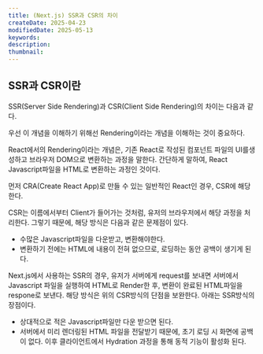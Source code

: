```yaml
---
title: (Next.js) SSR과 CSR의 차이
createDate: 2025-04-23
modifiedDate: 2025-05-13
keywords:
description:
thumbnail:
---
```


## SSR과 CSR이란

SSR(Server Side Rendering)과 CSR(Client Side Rendering)의 차이는 다음과 같다.

우선 이 개념을 이해하기 위해선 Rendering이라는 개념을 이해하는 것이 중요하다.

React에서의 Rendering이라는 개념은, 기존 React로 작성된 컴포넌트 파일의 UI를생성하고 브라우저 DOM으로 변환하는 과정을 말한다. 간단하게 말하여, React Javascript파일을 HTML로 변환하는 과정인 것이다.

먼저 CRA(Create React App)로 만들 수 있는 일반적인 React인 경우, CSR에 해당한다.

CSR는 이름에서부터 Client가 들어가는 것처럼, 유저의 브라우저에서 해당 과정을 처리한다. 그렇기 때문에, 해당 방식은 다음과 같은 문제점이 있다.

-   수많은 Javascript파일을 다운받고, 변환해야한다.
-   변환하기 전에는 HTML에 내용이 전혀 없으므로, 로딩하는 동안 공백이 생기게 된다.

Next.js에서 사용하는 SSR의 경우, 유저가 서버에게 request를 보내면 서버에서 Javascript 파일을 실행하여 HTML로 Render한 후, 변환이 완료된 HTML파일을 respone로 보낸다. 해당 방식은 위의 CSR방식의 단점을 보완한다. 아래는 SSR방식의 장점이다.

-   상대적으로 적은 Javascript파일만 다운 받으면 된다.
-   서버에서 미리 렌더링된 HTML 파일을 전달받기 때문에, 초기 로딩 시 화면에 공백이 없다. 이후 클라이언트에서 Hydration 과정을 통해 동적 기능이 활성화 된다.
